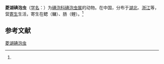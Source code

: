 {{Speciesbox
| name = 菱湖碘泡虫
| status = 
| status_system = 
| image = 
| genus = Myxobolus
| species = linghuensis
| authority = (Chen, 1998)<ref name='id9452'>{{cite web| url =http://www.bioinfo.cn/db05/BjdwSpecies.php?action=view&id=9452| title =菱湖碘泡虫| work =《中国动物物种编目数据库》| publisher =中国科学院微生物研究所| author =中国科学院动物研究所| accessdate =2009-04-16| deadurl =yes| archiveurl =https://web.archive.org/web/20160305083726/http://www.bioinfo.cn/db05/BjdwSpecies.php?action=view&id=9452| archivedate =2016-03-05}}</ref>
}}

'''菱湖碘泡虫'''（[[学名|学名]]：{{lang|la|''Myxobolus linghuensis''}}）为[[碘泡科|碘泡科]][[碘泡虫属|碘泡虫属]]的动物。在中国，分布于[[湖北|湖北]]、[[浙江|浙江]]等，营[[寄生|寄生]]生活，寄生在鳃（鳙）、肠（鲤）。<ref name='id9452'/>

== 参考文献 ==
{{reflist}}

{{Wikispecies|Myxobolus linghuensis}}

[[Category:碘泡虫属|菱湖碘泡虫]]


{{Cnidarian-stub}}